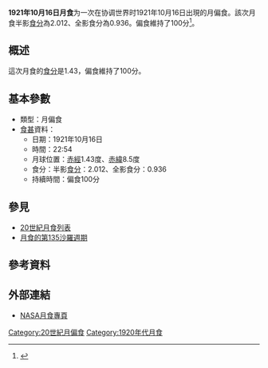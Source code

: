 {{vfd|沒有足夠的可靠資料來源能夠讓這個條目符合[[Wikipedia:關注度|Wikipedia:關注度]]中的標準|date=2022/06/08}}
{{Notability|time=2022-05-09T07:51:10+00:00}}
{{Infobox lunar eclipse
| date        = 1921年10月16日
| time        = 22:54
| nature     = 月偏食
| saros       = 135
| gamma           = -0.490
| magnitude      = 半影食分：2.012<br/>全影食分：0.936
| par_duration   = 100分
| tot_duration    = 
| chart               = Lunar eclipse chart close-1921Oct16.png
}}
'''1921年10月16日月食'''为一次在协调世界时1921年10月16日出現的月偏食。該次月食半影[[食分|食分]]為2.012、全影食分為0.936。偏食維持了100分<ref name="nasa_catalog_list">{{cite web|url=http://eclipse.gsfc.nasa.gov/LEcat/LE1901-2000.html|title=Lunar Eclipses: 1901 to 2000|language=en|publisher=[[NASA|NASA]]|archiveurl=https://web.archive.org/web/20080331031357/http://eclipse.gsfc.nasa.gov/LEcat/LE1901-2000.html|archivedate=2008-03-31|deadurl=yes|accessdate=2016-09-10}}</ref>。

== 概述 ==
這次月食的[[食分|食分]]是1.43，偏食維持了100分。

== 基本參數 ==
{{NoteUTC}}
* 類型：月偏食
*[[食甚|食甚]]資料：
** 日期：1921年10月16日
** 時間：22:54
** 月球位置：[[赤經|赤經]]1.43度、[[赤緯|赤緯]]8.5度
** 食分：半影[[食分|食分]]：2.012、全影食分：0.936
** 持續時間：偏食100分

== 參見 ==
{{portal box|天文學}}
* [[20世紀月食列表|20世紀月食列表]]
* [[月食的第135沙羅週期|月食的第135沙羅週期]]

== 參考資料 ==
{{reflist}}

== 外部連結 ==
* [http://eclipse.gsfc.nasa.gov/lunar.html NASA月食專頁]{{Wayback|url=http://eclipse.gsfc.nasa.gov/lunar.html |date=20181231235927 }}{{en icon}}
{{Lunar-eclipse-stub}}
{{月食}}

[[Category:20世紀月偏食|Category:20世紀月偏食]]
[[Category:1920年代月食|Category:1920年代月食]]